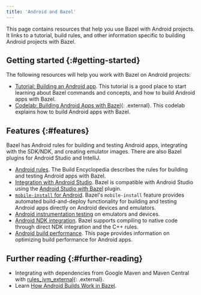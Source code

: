 ```yaml
---
title: 'Android and Bazel'
---
```


This page contains resources that help you use Bazel with Android projects. It
links to a tutorial, build rules, and other information specific to building
Android projects with Bazel.

## Getting started {:#getting-started}

The following resources will help you work with Bazel on Android projects:

*  [Tutorial: Building an Android app](/versions/6.1.0/tutorials/android-app). This
   tutorial is a good place to start learning about Bazel commands and concepts,
   and how to build Android apps with Bazel.
*  [Codelab: Building Android Apps with Bazel](https://developer.android.com/codelabs/bazel-android-intro#0){: .external}.
   This codelab explains how to build Android apps with Bazel.

## Features {:#features}

Bazel has Android rules for building and testing Android apps, integrating with
the SDK/NDK, and creating emulator images. There are also Bazel plugins for
Android Studio and IntelliJ.

*  [Android rules](/versions/6.1.0/reference/be/android). The Build Encyclopedia describes the rules
   for building and testing Android apps with Bazel.
*  [Integration with Android Studio](/versions/6.1.0/install/ide). Bazel is compatible with
   Android Studio using the [Android Studio with Bazel](https://ij.bazel.build/)
   plugin.
*  [`mobile-install` for Android](/versions/6.1.0/docs/mobile-install). Bazel's `mobile-install`
   feature provides automated build-and-deploy functionality for building and
   testing Android apps directly on Android devices and emulators.
*  [Android instrumentation testing](/versions/6.1.0/docs/android-instrumentation-test) on
   emulators and devices.
*  [Android NDK integration](/versions/6.1.0/docs/android-ndk). Bazel supports compiling to
   native code through direct NDK integration and the C++ rules.
*  [Android build performance](/versions/6.1.0/docs/android-build-performance). This page
   provides information on optimizing build performance for Android apps.

## Further reading {:#further-reading}

*  Integrating with dependencies from Google Maven and Maven Central with [rules_jvm_external](https://github.com/bazelbuild/rules_jvm_external){: .external}.
*  Learn [How Android Builds Work in Bazel](https://blog.bazel.build/2018/02/14/how-android-builds-work-in-bazel.html).
